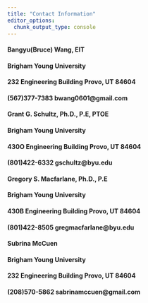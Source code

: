 ```yaml
---
title: "Contact Information"
editor_options: 
  chunk_output_type: console
---
```



#### Bangyu(Bruce) Wang, EIT
#### Brigham Young University
#### 232 Engineering Building Provo, UT 84604
#### (567)377-7383 bwang0601@gmail.com

#### Grant G. Schultz, Ph.D., P.E, PTOE
#### Brigham Young University
#### 430O Engineering Building Provo, UT 84604
#### (801)422-6332 gschultz@byu.edu

#### Gregory S. Macfarlane, Ph.D., P.E
#### Brigham Young University
#### 430B Engineering Building Provo, UT 84604
#### (801)422-8505 gregmacfarlane@byu.edu

#### Subrina McCuen
#### Brigham Young University
#### 232 Engineering Building Provo, UT 84604
#### (208)570-5862 sabrinamccuen@gmail.com